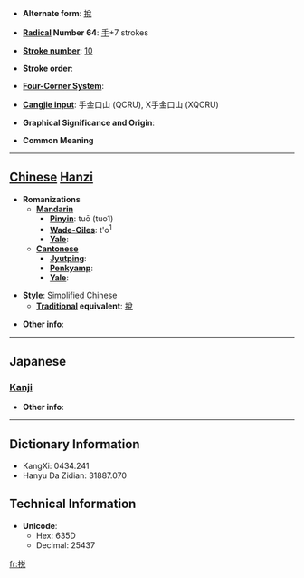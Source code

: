 * '''Alternate form''': [[挩]]

* '''[[Wiktionary:Chinese radical index| Radical]] Number 64''': [[Wiktionary:Chinese radical index 手|手]]+7 strokes

* '''[[Wiktionary:Chinese total strokes index|Stroke number]]''': [[Wiktionary:Chinese total strokes index 10|10]]

* '''Stroke order''': 

* '''[[Wiktionary:Chinese four corner index|Four-Corner System]]''': 

* '''[[Wiktionary:Chinese Cangjie index|Cangjie input]]''': 手金口山 (QCRU), X手金口山 (XQCRU)

* '''Graphical Significance and Origin''': 

* '''Common Meaning'''

----

== [[Chinese]] [[Hanzi]] ==

* '''Romanizations'''
** '''[[Mandarin]]'''
*** '''[[Pinyin]]''': tuō (tuo1)
*** '''[[Wade-Giles]]''': t'o<sup>1</sup>
*** '''[[Yale]]''': 
** '''[[Cantonese]]'''
*** '''[[Jyutping]]''':
*** '''[[Penkyamp]]''': 
*** '''[[Yale]]''': 

* '''Style''': [[Simplified Chinese]] 
** '''[[Traditional Chinese|Traditional]] equivalent''': [[挩]]

* '''Other info''': 

----

==Japanese==
===[[Kanji]]===
{{kanji|on readings=[[たつ]] (tatsu), [[たち]] (tachi), [[せい]] (sei), [[えい]] (ei)|kun readings=[[とく]] (toku)}}

* '''Other info''':  

----

== Dictionary Information ==

* KangXi: 0434.241
* Hanyu Da Zidian: 31887.070

== Technical Information ==

* '''Unicode''':
** Hex: 635D
** Decimal: 25437

[[fr:捝]]